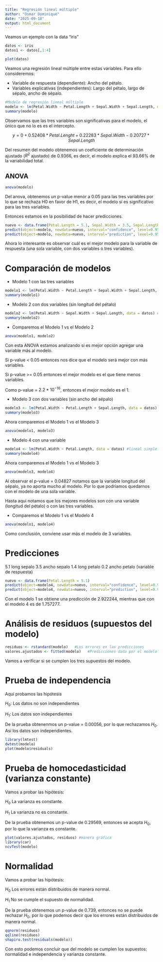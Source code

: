 ```yaml
---
title: "Regresión lineal múltiple"
author: "Osmar Dominique"
date: "2025-09-18"
output: html_document
---
```


Veamos un ejemplo con la data "iris"

```r
datos <- iris
datos1 <- datos[,1:4]

plot(datos)
```

Veamos una regresión lineal múltiple entre estas variables. Para ello consideremos:

-   Variable de respuesta (dependiente): Ancho del pétalo.
-   Variables explicativas (independientes): Largo del pétalo, largo de sépalo, ancho de sépalo.

```r
#Modelo de regresión lineal múltiple
modelo <- lm(Petal.Width ~ Petal.Length + Sepal.Width + Sepal.Length, data = datos) #lineal simple
summary(modelo)
```

Observamos que las tres variables son significativas para el modelo, el único que no lo es es el intercepto.

$$ y = 0 + 0.52408*Petal.Lenght + 0.22283*Sepal.Width - 0.20727*Sepal.Length $$

Del resumen del modelo obtenemos un coeficiente de determinación ajustado ($R^2$ ajustado) de 0.9366, es decir, el modelo explica el 93.66% de la variabilidad total.

## ANOVA

```r
anova(modelo)
```

Del anova, obtenemos un p-value menor a 0.05 para las tres variables por lo que se rechaza H0 en favor de H1, es decir, el modelo sí es significativo para las tres variables.

Entonces estamos en la posibilidad de hacer predicciones.

```r
nuevo <- data.frame(Petal.Length = 5.1, Sepal.Width = 3.5, Sepal.Length = 1.4)
predict(object=modelo, newdata=nuevo, interval="confidence", level=0.95)
predict(object=modelo, newdata=nuevo, interval="prediction", level=0.95)
```

Ahora lo interesante es observar cuál es el mejor modelo para la variable de respuesta (una sola variable, con dos variables o tres variables).

# Comparación de modelos

* Modelo 1 con las tres variables 

```r
modelo1 <- lm(Petal.Width ~ Petal.Length + Sepal.Width + Sepal.Length, data = datos) #lineal simple
summary(modelo1)
```

* Modelo 2 con dos variables (sin longitud del pétalo)

```r
modelo2 <- lm(Petal.Width ~ Sepal.Width + Sepal.Length, data = datos) #lineal simple
summary(modelo2)
```

* Comparemos el Modelo 1 vs el Modelo 2

```r
anova(modelo1, modelo2)
```

Con esta ANOVA estamos analizando si es mejor opción agregar una variable más al modelo.

Si p-value < 0.05 entonces nos dice que el modelo será mejor con más variables.

Si p-value >= 0.05 entonces el mejor modelo es el que tiene menos variables.

Como p-value = $2.2*10^{-16}$, entonces el mejor modelo es el 1.

* Modelo 3 con dos variables (sin ancho del sépalo)

```r
modelo3 <- lm(Petal.Width ~ Petal.Length + Sepal.Length, data = datos) #lineal simple
summary(modelo3)
```

Ahora comparemos el Modelo 1 vs el Modelo 3

```r
anova(modelo1, modelo3)
```

* Modelo 4 con una variable 

```r
modelo4 <- lm(Petal.Width ~ Petal.Length, data = datos) #lineal simple
summary(modelo4)
```

Ahora comparemos el Modelo 1 vs el Modelo 3

```r
anova(modelo3, modelo4)
```

Al observar el p-value = 0.04827 notamos que la variable longitud del sépalo, ya no aporta mucho al modelo. Por lo que podriamos quedarnos con el modelo de una sola variable.

Hasta aqui notamos que los mejores modelos son con una variable (longitud del pétalo) o con las tres variables.

* Comparemos el Modelo 1 vs el Modelo 4

```r
anova(modelo1, modelo4)
```

Como conclusión, conviene usar más el modelo de 3 variables.

# Predicciones

5.1 long sepalo
3.5 ancho sepalo
1.4 long petalo
0.2 ancho petalo (variable de respuesta)

```r
nuevo <- data.frame(Petal.Length = 5.1)
predict(object=modelo4, newdata=nuevo, interval="confidence", level=0.95)
predict(object=modelo4, newdata=nuevo, interval="prediction", level=0.95)
```
Con el modelo 1 se obtiene una predicción de 2.922244, mientras que con el modelo 4 es de 1.757277.

# Análisis de residuos (supuestos del modelo)

```r
residuos <- rstandard(modelo)   #Los errores en las predicciones
valores.ajustados <- fitted(modelo)   #Predicciones dada por el modelo
```

Vamos a verificar si se cumplen los tres supuestos del modelo.

# Prueba de independencia

Aquí probamos las hipótesis

$H_0$: Los datos no son independientes

$H_1$: Los datos son independientes

De la prueba obtenenmos un p-value = 0.00056, por lo que rechazamos $H_0$. Así los datos son independientes.

```r
library(lmtest)
dwtest(modelo)
plot(modelo$residuals) 
```

# Prueba de homocedasticidad (varianza constante)

Vamos a probar las hipótesis:

$H_0$ La varianza es constante.

$H_1$ La varianza no es constante.

De la prueba obtenemos un p-value de 0.29569, entonces se acepta $H_0$, por lo que la varianza es constante.

```r
plot(valores.ajustados, residuos) #manera gráfica
library(car)
ncvTest(modelo)
```

# Normalidad

Vamos a probar las hipótesis:

$H_0$ Los errores están distribuidos de manera normal.

$H_1$ No se cumple el supuesto de normalidad.

De la prueba obtenemos un p-value de 0.739, entonces no se puede rechazar $H_0$, por lo que podemos decir que los errores están distribuidos de manera normal.

```r
qqnorm(residuos)
qqline(residuos)
shapiro.test(residuals(modelo))
```

Con esto podemos concluir que del modelo se cumplen los supuestos: normalidad e independencia y varianza constante.



















